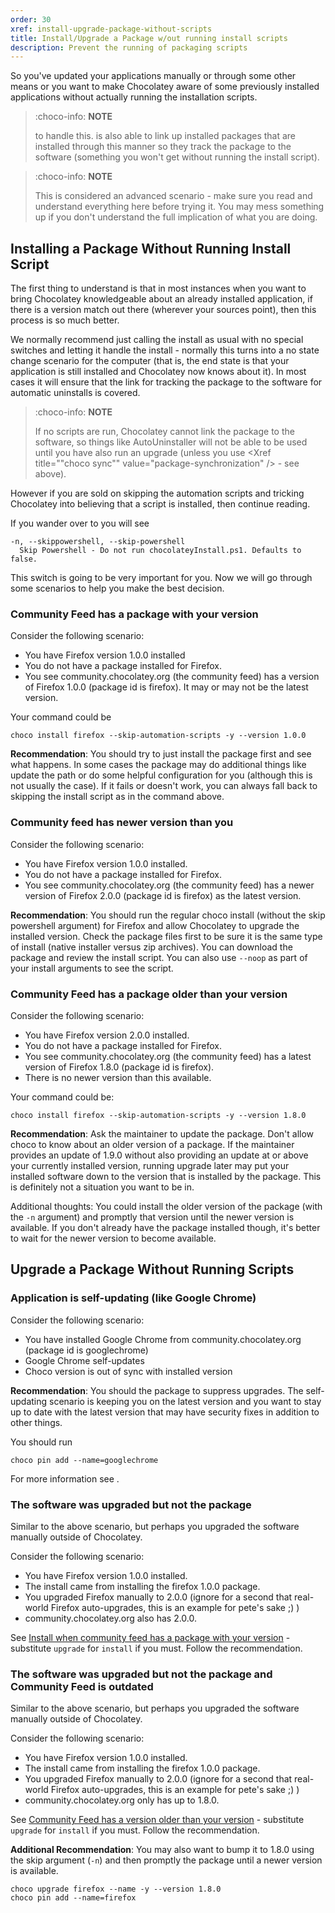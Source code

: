 ```yaml
---
order: 30
xref: install-upgrade-package-without-scripts
title: Install/Upgrade a Package w/out running install scripts
description: Prevent the running of packaging scripts
---
```


So you've updated your applications manually or through some other means or you want to make Chocolatey aware of some previously installed applications without actually running the installation scripts.

> :choco-info: **NOTE**
>
> <Xref title="Chocolatey Pro+](https://chocolatey.org/compare) has [automatic sync" value="package-synchronization" /> to handle this. <Xref title="Chocolatey for Business](https://chocolatey.org/compare) also has `choco sync` that can generate packages on the fly and baseline them to the system. The [sync command" value="package-synchronization" /> is also able to link up installed packages that are installed through this manner so they track the package to the software (something you won't get without running the install script).

> :choco-info: **NOTE**
>
> This is considered an advanced scenario - make sure you read and understand everything here before trying it. You may mess something up if you don't understand the full implication of what you are doing.

## Installing a Package Without Running Install Script

The first thing to understand is that in most instances when you want to bring Chocolatey knowledgeable about an already installed application, if there is a version match out there (wherever your sources point), then this process is so much better.

We normally recommend just calling the install as usual with no special switches and letting it handle the install - normally this turns into a no state change scenario for the computer (that is, the end state is that your application is still installed and Chocolatey now knows about it). In most cases it will ensure that the link for tracking the package to the software for automatic uninstalls is covered.

> :choco-info: **NOTE**
>
> If no scripts are run, Chocolatey cannot link the package to the software, so things like AutoUninstaller will not be able to be used until you have also run an upgrade (unless you use <Xref title=""choco sync"" value="package-synchronization" /> - see above).

However if you are sold on skipping the automation scripts and tricking Chocolatey into believing that a script is installed, then continue reading.

If you wander over to <Xref title="install switches" value="choco-command-install" anchor="options-and-switches" /> you will see

~~~
-n, --skippowershell, --skip-powershell
  Skip Powershell - Do not run chocolateyInstall.ps1. Defaults to false.
~~~

This switch is going to be very important for you. Now we will go through some scenarios to help you make the best decision.

### Community Feed has a package with your version

Consider the following scenario:

* You have Firefox version 1.0.0 installed
* You do not have a package installed for Firefox.
* You see community.chocolatey.org (the community feed) has a version of Firefox 1.0.0 (package id is firefox). It may or may not be the latest version.

Your command could be

`choco install firefox --skip-automation-scripts -y --version 1.0.0`

**Recommendation**: You should try to just install the package first and see what happens. In some cases the package may do additional things like update the path or do some helpful configuration for you (although this is not usually the case). If it fails or doesn't work, you can always fall back to skipping the install script as in the command above.

### Community feed has newer version than you

Consider the following scenario:

* You have Firefox version 1.0.0 installed.
* You do not have a package installed for Firefox.
* You see community.chocolatey.org (the community feed) has a newer version of Firefox 2.0.0 (package id is firefox) as the latest version.

**Recommendation**: You should run the regular choco install (without the skip powershell argument) for Firefox and allow Chocolatey to upgrade the installed version. Check the package files first to be sure it is the same type of install (native installer versus zip archives). You can download the package and review the install script. You can also use `--noop` as part of your install arguments to see the script.

### Community Feed has a package older than your version

Consider the following scenario:

* You have Firefox version 2.0.0 installed.
* You do not have a package installed for Firefox.
* You see community.chocolatey.org (the community feed) has a latest version of Firefox 1.8.0 (package id is firefox).
* There is no newer version than this available.

Your command could be:

`choco install firefox --skip-automation-scripts -y --version 1.8.0`

**Recommendation**: Ask the maintainer to update the package. Don't allow choco to know about an older version of a package. If the maintainer provides an update of 1.9.0 without also providing an update at or above your currently installed version, running upgrade later may put your installed software down to the version that is installed by the package. This is definitely not a situation you want to be in.

Additional thoughts: You could install the older version of the package (with the `-n` argument) and promptly <Xref title="pin" value="choco-command-pin" /> that version until the newer version is available. If you don't already have the package installed though, it's better to wait for the newer version to become available.

## Upgrade a Package Without Running Scripts

### Application is self-updating (like Google Chrome)

Consider the following scenario:

* You have installed Google Chrome from community.chocolatey.org (package id is googlechrome)
* Google Chrome self-updates
* Choco version is out of sync with installed version

**Recommendation**: You should <Xref title="pin" value="choco-command-pin" /> the package to suppress upgrades. The self-updating scenario is keeping you on the latest version and you want to stay up to date with the latest version that may have security fixes in addition to other things.

You should run

`choco pin add --name=googlechrome`

For more information see <Xref title="Pin Command" value="choco-command-pin" />.

### The software was upgraded but not the package

Similar to the above scenario, but perhaps you upgraded the software manually outside of Chocolatey.

Consider the following scenario:

* You have Firefox version 1.0.0 installed.
* The install came from installing the firefox 1.0.0 package.
* You upgraded Firefox manually to 2.0.0 (ignore for a second that real-world Firefox auto-upgrades, this is an example for pete's sake ;) )
* community.chocolatey.org also has 2.0.0.

See [Install when community feed has a package with your version](#community-feed-has-a-package-with-your-version) - substitute `upgrade` for `install` if you must. Follow the recommendation.

### The software was upgraded but not the package and Community Feed is outdated

Similar to the above scenario, but perhaps you upgraded the software manually outside of Chocolatey.

Consider the following scenario:

* You have Firefox version 1.0.0 installed.
* The install came from installing the firefox 1.0.0 package.
* You upgraded Firefox manually to 2.0.0 (ignore for a second that real-world Firefox auto-upgrades, this is an example for pete's sake ;) )
* community.chocolatey.org only has up to 1.8.0.

See [Community Feed has a version older than your version](#community-feed-has-a-package-older-than-your-version) - substitute `upgrade` for `install` if you must. Follow the recommendation.

**Additional Recommendation**: You may also want to bump it to 1.8.0 using the skip argument (`-n`) and then promptly <Xref title="pin" value="choco-command-pin" /> the package until a newer version is available.

~~~
choco upgrade firefox --name -y --version 1.8.0
choco pin add --name=firefox
~~~
